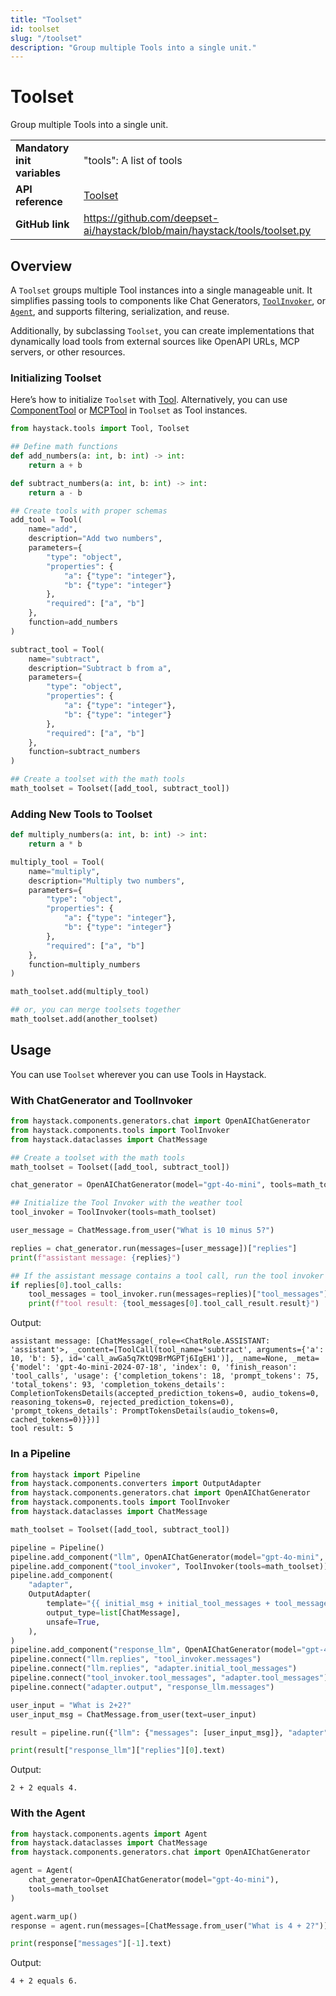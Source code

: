 ```yaml
---
title: "Toolset"
id: toolset
slug: "/toolset"
description: "Group multiple Tools into a single unit."
---
```


# Toolset

Group multiple Tools into a single unit.

|                              |                                                                              |
| ---------------------------- | ---------------------------------------------------------------------------- |
| **Mandatory init variables** | "tools": A list of tools                                                     |
| **API reference**            | [Toolset](/reference/tools-api#toolset)      |
| **GitHub link**              | https://github.com/deepset-ai/haystack/blob/main/haystack/tools/toolset.py |

## Overview

A `Toolset` groups multiple Tool instances into a single manageable unit. It simplifies passing tools to components like Chat Generators, [`ToolInvoker`](../pipeline-components/tools/toolinvoker.mdx), or [`Agent`](../pipeline-components/agents-1/agent.mdx), and supports filtering, serialization, and reuse.

Additionally, by subclassing `Toolset`, you can create implementations that dynamically load tools from external sources like OpenAPI URLs, MCP servers, or other resources.

### Initializing Toolset

Here’s how to initialize `Toolset` with [Tool](tool.mdx). Alternatively, you can use [ComponentTool](componenttool.mdx) or [MCPTool](mcptool.mdx) in `Toolset` as Tool instances.

```python
from haystack.tools import Tool, Toolset

## Define math functions
def add_numbers(a: int, b: int) -> int:
    return a + b

def subtract_numbers(a: int, b: int) -> int:
    return a - b

## Create tools with proper schemas
add_tool = Tool(
    name="add",
    description="Add two numbers",
    parameters={
        "type": "object",
        "properties": {
            "a": {"type": "integer"},
            "b": {"type": "integer"}
        },
        "required": ["a", "b"]
    },
    function=add_numbers
)

subtract_tool = Tool(
    name="subtract",
    description="Subtract b from a",
    parameters={
        "type": "object",
        "properties": {
            "a": {"type": "integer"},
            "b": {"type": "integer"}
        },
        "required": ["a", "b"]
    },
    function=subtract_numbers
)

## Create a toolset with the math tools
math_toolset = Toolset([add_tool, subtract_tool])
```

### Adding New Tools to Toolset

```python
def multiply_numbers(a: int, b: int) -> int:
    return a * b

multiply_tool = Tool(
    name="multiply",
    description="Multiply two numbers",
    parameters={
        "type": "object",
        "properties": {
            "a": {"type": "integer"},
            "b": {"type": "integer"}
        },
        "required": ["a", "b"]
    },
    function=multiply_numbers
)

math_toolset.add(multiply_tool)

## or, you can merge toolsets together
math_toolset.add(another_toolset)
```

## Usage

You can use `Toolset` wherever you can use Tools in Haystack.

### With ChatGenerator and ToolInvoker

```python
from haystack.components.generators.chat import OpenAIChatGenerator
from haystack.components.tools import ToolInvoker
from haystack.dataclasses import ChatMessage

## Create a toolset with the math tools
math_toolset = Toolset([add_tool, subtract_tool])

chat_generator = OpenAIChatGenerator(model="gpt-4o-mini", tools=math_toolset)

## Initialize the Tool Invoker with the weather tool
tool_invoker = ToolInvoker(tools=math_toolset)

user_message = ChatMessage.from_user("What is 10 minus 5?")

replies = chat_generator.run(messages=[user_message])["replies"]
print(f"assistant message: {replies}")

## If the assistant message contains a tool call, run the tool invoker
if replies[0].tool_calls:
    tool_messages = tool_invoker.run(messages=replies)["tool_messages"]
    print(f"tool result: {tool_messages[0].tool_call_result.result}")
```

Output:

```
assistant message: [ChatMessage(_role=<ChatRole.ASSISTANT: 'assistant'>, _content=[ToolCall(tool_name='subtract', arguments={'a': 10, 'b': 5}, id='call_awGa5q7KtQ9BrMGPTj6IgEH1')], _name=None, _meta={'model': 'gpt-4o-mini-2024-07-18', 'index': 0, 'finish_reason': 'tool_calls', 'usage': {'completion_tokens': 18, 'prompt_tokens': 75, 'total_tokens': 93, 'completion_tokens_details': CompletionTokensDetails(accepted_prediction_tokens=0, audio_tokens=0, reasoning_tokens=0, rejected_prediction_tokens=0), 'prompt_tokens_details': PromptTokensDetails(audio_tokens=0, cached_tokens=0)}})]
tool result: 5
```

### In a Pipeline

```python
from haystack import Pipeline
from haystack.components.converters import OutputAdapter
from haystack.components.generators.chat import OpenAIChatGenerator
from haystack.components.tools import ToolInvoker
from haystack.dataclasses import ChatMessage

math_toolset = Toolset([add_tool, subtract_tool])

pipeline = Pipeline()
pipeline.add_component("llm", OpenAIChatGenerator(model="gpt-4o-mini", tools=math_toolset))
pipeline.add_component("tool_invoker", ToolInvoker(tools=math_toolset))
pipeline.add_component(
    "adapter",
    OutputAdapter(
        template="{{ initial_msg + initial_tool_messages + tool_messages }}",
        output_type=list[ChatMessage],
        unsafe=True,
    ),
)
pipeline.add_component("response_llm", OpenAIChatGenerator(model="gpt-4o-mini"))
pipeline.connect("llm.replies", "tool_invoker.messages")
pipeline.connect("llm.replies", "adapter.initial_tool_messages")
pipeline.connect("tool_invoker.tool_messages", "adapter.tool_messages")
pipeline.connect("adapter.output", "response_llm.messages")

user_input = "What is 2+2?"
user_input_msg = ChatMessage.from_user(text=user_input)

result = pipeline.run({"llm": {"messages": [user_input_msg]}, "adapter": {"initial_msg": [user_input_msg]}})

print(result["response_llm"]["replies"][0].text)
```

Output:

```
2 + 2 equals 4.
```

### With the Agent

```python
from haystack.components.agents import Agent
from haystack.dataclasses import ChatMessage
from haystack.components.generators.chat import OpenAIChatGenerator

agent = Agent(
    chat_generator=OpenAIChatGenerator(model="gpt-4o-mini"),
    tools=math_toolset
)

agent.warm_up()
response = agent.run(messages=[ChatMessage.from_user("What is 4 + 2?")])

print(response["messages"][-1].text)
```

Output:

```
4 + 2 equals 6.
```
